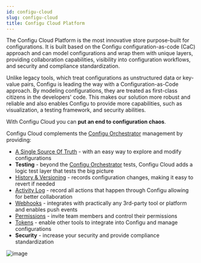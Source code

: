 ```yaml
---
id: configu-cloud
slug: configu-cloud
title: Configu Cloud Platform
---
```


The Configu Cloud Platform is the most innovative store purpose-built for configurations.
It is built based on the Configu configuration-as-code (CaC) approach and can model configurations and wrap them with unique layers, providing collaboration capabilities, visibility into configuration workflows, 
and security and compliance standardization.
 
Unlike legacy tools, which treat configurations as unstructured data or key-value pairs, Configu is leading the way with a Configuration-as-Code approach. By modeling configurations, 
they are treated as first-class citizens in the developers' code. This makes our solution more robust and reliable and also enables Configu to provide more capabilities, such as visualization, a testing framework, and security abilities.

With Configu Cloud you can **put an end to configuration chaos**.

Configu Cloud complements the [Configu Orchestrator](/configu-orcastrator) management by providing:

- [A Single Source Of Truth](/configs) - with an easy way to explore and modify configurations
- **Testing** - beyond the [Configu Orchestrator](/configu-orcastrator) tests, Configu Cloud adds a logic test layer that tests the big picture
- [History & Versioning](/configs/#configs-history) - records configuration changes, making it easy to revert if needed
- [Activity Log](/audit-log) - record all actions that happen through Configu allowing for better collaboration
- [Webhooks](/webhooks) - integrates with practically any 3rd-party tool or platform and enables push events
- [Permissions](/settings/#organization-members) - invite team members and control their permissions
- [Tokens](/settings/#organization-tokens) -  enable other tools to integrate into Configu and manage configurations
- **Security** - increase your security and provide compliance standardization

![image](./configu-cloud.png)